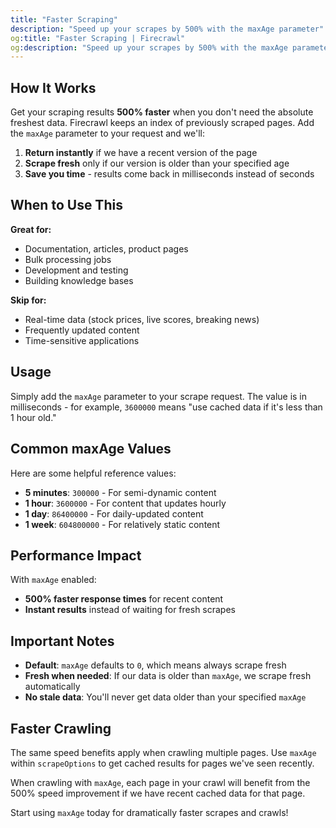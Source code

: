 ```yaml
---
title: "Faster Scraping"
description: "Speed up your scrapes by 500% with the maxAge parameter"
og:title: "Faster Scraping | Firecrawl"
og:description: "Speed up your scrapes by 500% with the maxAge parameter"
---
```



## How It Works

Get your scraping results **500% faster** when you don't need the absolute freshest data. Firecrawl keeps an index of previously scraped pages. Add the `maxAge` parameter to your request and we'll:

1. **Return instantly** if we have a recent version of the page
2. **Scrape fresh** only if our version is older than your specified age
3. **Save you time** - results come back in milliseconds instead of seconds

## When to Use This

**Great for:**

- Documentation, articles, product pages
- Bulk processing jobs
- Development and testing
- Building knowledge bases

**Skip for:**

- Real-time data (stock prices, live scores, breaking news)
- Frequently updated content
- Time-sensitive applications

## Usage

Simply add the `maxAge` parameter to your scrape request. The value is in milliseconds - for example, `3600000` means "use cached data if it's less than 1 hour old."

<CodeGroup>

<FastScrapePython />

<FastScrapeNode />

<FastScrapeGo />

<FastScrapeRust />

<FastScrapeCURL />

</CodeGroup>

## Common maxAge Values

Here are some helpful reference values:

- **5 minutes**: `300000` - For semi-dynamic content
- **1 hour**: `3600000` - For content that updates hourly
- **1 day**: `86400000` - For daily-updated content
- **1 week**: `604800000` - For relatively static content

## Performance Impact

With `maxAge` enabled:

- **500% faster response times** for recent content
- **Instant results** instead of waiting for fresh scrapes

## Important Notes

- **Default**: `maxAge` defaults to `0`, which means always scrape fresh
- **Fresh when needed**: If our data is older than `maxAge`, we scrape fresh automatically
- **No stale data**: You'll never get data older than your specified `maxAge`

## Faster Crawling

The same speed benefits apply when crawling multiple pages. Use `maxAge` within `scrapeOptions` to get cached results for pages we've seen recently.

<CodeGroup>

<FastCrawlPython />

<FastCrawlNode />

<FastCrawlGo />

<FastCrawlRust />

<FastCrawlCURL />

</CodeGroup>

When crawling with `maxAge`, each page in your crawl will benefit from the 500% speed improvement if we have recent cached data for that page.

Start using `maxAge` today for dramatically faster scrapes and crawls!
